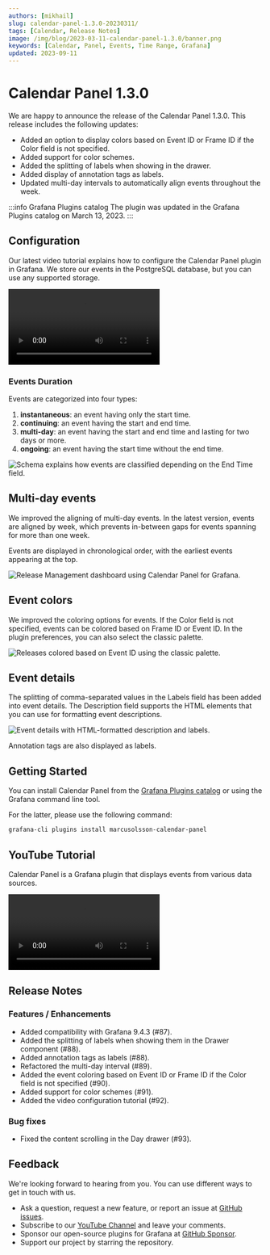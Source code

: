 ```yaml
---
authors: [mikhail]
slug: calendar-panel-1.3.0-20230311/
tags: [Calendar, Release Notes]
image: /img/blog/2023-03-11-calendar-panel-1.3.0/banner.png
keywords: [Calendar, Panel, Events, Time Range, Grafana]
updated: 2023-09-11
---
```



# Calendar Panel 1.3.0

We are happy to announce the release of the Calendar Panel 1.3.0. This release includes the following updates:

- Added an option to display colors based on Event ID or Frame ID if the Color field is not specified.
- Added support for color schemes.
- Added the splitting of labels when showing in the drawer.
- Added display of annotation tags as labels.
- Updated multi-day intervals to automatically align events throughout the week.

:::info Grafana Plugins catalog
The plugin was updated in the Grafana Plugins catalog on March 13, 2023.
:::

## Configuration

Our latest video tutorial explains how to configure the Calendar Panel plugin in Grafana. We store our events in the PostgreSQL database, but you can use any supported storage.

<Video
  src="https://www.youtube.com/embed/6WGmm5y4fs4"
  title="How to display events from PostgreSQL."
/>

### Events Duration

Events are categorized into four types:

1. **instantaneous**: an event having only the start time.
2. **continuing**: an event having the start and end time.
3. **multi-day**: an event having the start and end time and lasting for two days or more.
4. **ongoing**: an event having the start time without the end time.

<Image
  title="Schema explains how events are classified depending on the End Time field."
  src="/img/blog/2023-03-11-calendar-panel-1.3.0/schema.png"
  lazy={false}
/>

## Multi-day events

We improved the aligning of multi-day events. In the latest version, events are aligned by week, which prevents in-between gaps for events spanning for more than one week.

Events are displayed in chronological order, with the earliest events appearing at the top.

<Image
  title="Release Management dashboard using Calendar Panel for Grafana."
  src="/img/blog/2023-03-11-calendar-panel-1.3.0/release.png"
/>

## Event colors

We improved the coloring options for events. If the Color field is not specified, events can be colored based on Frame ID or Event ID. In the plugin preferences, you can also select the classic palette.

<Image
  title="Releases colored based on Event ID using the classic palette."
  src="/img/blog/2023-03-11-calendar-panel-1.3.0/colors.png"
/>

## Event details

The splitting of comma-separated values in the Labels field has been added into event details. The Description field supports the HTML elements that you can use for formatting event descriptions.

<Image
  title="Event details with HTML-formatted description and labels."
  src="/img/blog/2023-03-11-calendar-panel-1.3.0/drawer.png"
/>

Annotation tags are also displayed as labels.

## Getting Started

You can install Calendar Panel from the [Grafana Plugins catalog](https://grafana.com/grafana/plugins/marcusolsson-calendar-panel/) or using the Grafana command line tool.

For the latter, please use the following command:

```bash
grafana-cli plugins install marcusolsson-calendar-panel
```

## YouTube Tutorial

Calendar Panel is a Grafana plugin that displays events from various data sources.

<Video
  src="https://www.youtube.com/embed/iPJ122x0oos"
  title="Display events from the JSON API data source."
/>

## Release Notes

### Features / Enhancements

- Added compatibility with Grafana 9.4.3 (#87).
- Added the splitting of labels when showing them in the Drawer component (#88).
- Added annotation tags as labels (#88).
- Refactored the multi-day interval (#89).
- Added the event coloring based on Event ID or Frame ID if the Color field is not specified (#90).
- Added support for color schemes (#91).
- Added the video configuration tutorial (#92).

### Bug fixes

- Fixed the content scrolling in the Day drawer (#93).

## Feedback

We're looking forward to hearing from you. You can use different ways to get in touch with us.

- Ask a question, request a new feature, or report an issue at [GitHub issues](https://github.com/volkovlabs/volkovlabs-calendar-panel/issues).
- Subscribe to our [YouTube Channel](https://www.youtube.com/@volkovlabs) and leave your comments.
- Sponsor our open-source plugins for Grafana at [GitHub Sponsor](https://github.com/sponsors/VolkovLabs).
- Support our project by starring the repository.
